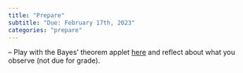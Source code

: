 ```yaml
---
title: "Prepare"
subtitle: "Due: February 17th, 2023"
categories: "prepare"
---
```


--   Play with the Bayes’ theorem applet [here](https://seeing-theory.brown.edu/bayesian-inference/#section1) and reflect about what you observe (not due for grade).

